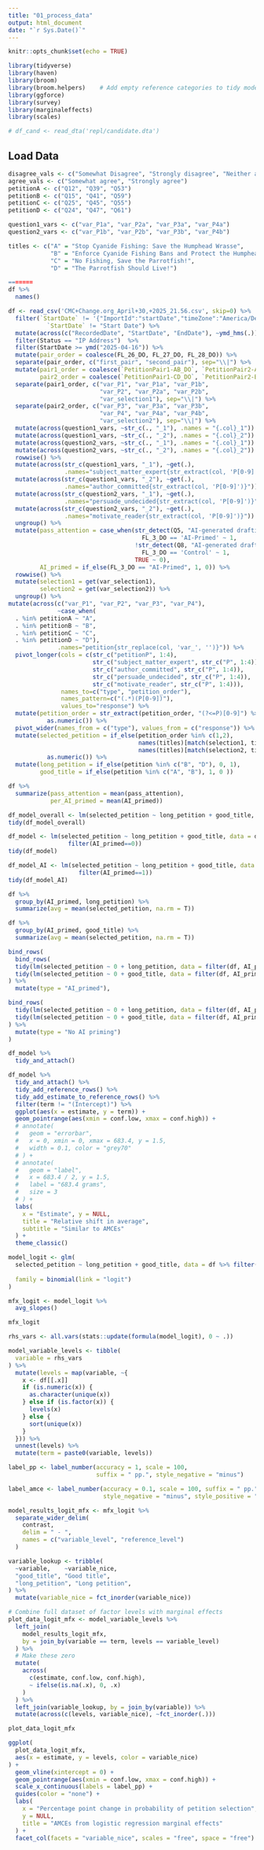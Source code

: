 ```yaml
---
title: "01_process_data"
output: html_document
date: "`r Sys.Date()`"
---
```


```r
knitr::opts_chunk$set(echo = TRUE)

library(tidyverse)
library(haven)
library(broom)
library(broom.helpers)    # Add empty reference categories to tidy model data frames
library(ggforce) 
library(survey)
library(marginaleffects)
library(scales)  

# df_cand <- read_dta('repl/candidate.dta')
```

## Load Data

```r
disagree_vals <- c("Somewhat Disagree", "Strongly disagree", "Neither agree nor disagree")
agree_vals <- c("Somewhat agree", "Strongly agree")
petitionA <- c("Q12", "Q39", "Q53")
petitionB <- c("Q15", "Q41", "Q59")
petitionC <- c("Q25", "Q45", "Q55")
petitionD <- c("Q24", "Q47", "Q61")

question1_vars <- c("var_P1a", "var_P2a", "var_P3a", "var_P4a")
question2_vars <- c("var_P1b", "var_P2b", "var_P3b", "var_P4b")

titles <- c("A" = "Stop Cyanide Fishing: Save the Humphead Wrasse",
            "B" = "Enforce Cyanide Fishing Bans and Protect the Humphead Wrasse",
            "C" = "No Fishing, Save the Parrotfish!",
            "D" = "The Parrotfish Should Live!")

=======
df %>% 
  names()
```
```r
df <- read_csv('CMC+Change.org_April+30,+2025_21.56.csv', skip=0) %>% 
  filter(`StartDate` != '{"ImportId":"startDate","timeZone":"America/Denver"}' &
           `StartDate` != "Start Date") %>% 
  mutate(across(c("RecordedDate", "StartDate", "EndDate"), ~ymd_hms(.))) %>% 
  filter(Status == "IP Address")  %>% 
  filter(StartDate >= ymd("2025-04-16")) %>% 
  mutate(pair_order = coalesce(FL_26_DO, FL_27_DO, FL_28_DO)) %>% 
  separate(pair_order, c("first_pair", "second_pair"), sep="\\|") %>% 
  mutate(pair1_order = coalesce(`PetitionPair1-AB_DO`, `PetitionPair2-AC_DO`, `PetitionPair3-A/D_DO`),
         pair2_order = coalesce(`PetitionPair1-CD_DO`, `PetitionPair2-BD_DO`, `PetitionPair3-B/C_DO`)) %>% 
  separate(pair1_order, c("var_P1", "var_P1a", "var_P1b", 
                          "var_P2", "var_P2a", "var_P2b", 
                          "var_selection1"), sep="\\|") %>%
  separate(pair2_order, c("var_P3", "var_P3a", "var_P3b", 
                          "var_P4", "var_P4a", "var_P4b", 
                          "var_selection2"), sep="\\|") %>% 
  mutate(across(question1_vars, ~str_c(., "_1"), .names = "{.col}_1")) %>% 
  mutate(across(question1_vars, ~str_c(., "_2"), .names = "{.col}_2")) %>% 
  mutate(across(question2_vars, ~str_c(., "_1"), .names = "{.col}_1")) %>% 
  mutate(across(question2_vars, ~str_c(., "_2"), .names = "{.col}_2")) %>% 
  rowwise() %>% 
  mutate(across(str_c(question1_vars, "_1"), ~get(.), 
                .names="subject_matter_expert{str_extract(col, 'P[0-9]')}")) %>% 
  mutate(across(str_c(question1_vars, "_2"), ~get(.), 
                .names="author_committed{str_extract(col, 'P[0-9]')}")) %>% 
  mutate(across(str_c(question2_vars, "_1"), ~get(.), 
                .names="persuade_undecided{str_extract(col, 'P[0-9]')}")) %>% 
  mutate(across(str_c(question2_vars, "_2"), ~get(.), 
                .names="motivate_reader{str_extract(col, 'P[0-9]')}")) %>% 
  ungroup() %>% 
  mutate(pass_attention = case_when(str_detect(Q5, "AI-generated drafting") &
                                      FL_3_DO == 'AI-Primed' ~ 1,
                                    !str_detect(Q8, "AI-generated drafting") &
                                      FL_3_DO == 'Control' ~ 1,
                                    TRUE ~ 0),
         AI_primed = if_else(FL_3_DO == "AI-Primed", 1, 0)) %>%
  rowwise() %>%
  mutate(selection1 = get(var_selection1),
         selection2 = get(var_selection2)) %>%
  ungroup() %>% 
mutate(across(c("var_P1", "var_P2", "var_P3", "var_P4"), 
              ~case_when(
  . %in% petitionA ~ "A",
  . %in% petitionB ~ "B",
  . %in% petitionC ~ "C",
  . %in% petitionD ~ "D"),
              .names="petition{str_replace(col, 'var_', '')}")) %>% 
  pivot_longer(cols = c(str_c("petitionP", 1:4),
                        str_c("subject_matter_expert", str_c("P", 1:4)),
                        str_c("author_committed", str_c("P", 1:4)),
                        str_c("persuade_undecided", str_c("P", 1:4)),
                        str_c("motivate_reader", str_c("P", 1:4))), 
               names_to=c("type", "petition_order"),
               names_pattern=c("(.*)(P[0-9])"),
               values_to="response") %>% 
  mutate(petition_order = str_extract(petition_order, "(?<=P)[0-9]") %>% 
           as.numeric()) %>% 
  pivot_wider(names_from = c("type"), values_from = c("response")) %>%
  mutate(selected_petition = if_else(petition_order %in% c(1,2),
                                     names(titles)[match(selection1, titles)]==petition,
                                     names(titles)[match(selection2, titles)]==petition) %>% 
           as.numeric()) %>% 
  mutate(long_petition = if_else(petition %in% c("B", "D"), 0, 1),
         good_title = if_else(petition %in% c("A", "B"), 1, 0 ))
```

```r
df %>% 
  summarize(pass_attention = mean(pass_attention),
            per_AI_primed = mean(AI_primed))
```
```r
df_model_overall <- lm(selected_petition ~ long_petition + good_title, data = df)
tidy(df_model_overall)

df_model <- lm(selected_petition ~ long_petition + good_title, data = df %>% 
                 filter(AI_primed==0))
tidy(df_model)

df_model_AI <- lm(selected_petition ~ long_petition + good_title, data = df %>% 
                    filter(AI_primed==1))
tidy(df_model_AI)

df %>% 
  group_by(AI_primed, long_petition) %>% 
  summarize(avg = mean(selected_petition, na.rm = T))

df %>% 
  group_by(AI_primed, good_title) %>% 
  summarize(avg = mean(selected_petition, na.rm = T))

bind_rows(
  bind_rows(
  tidy(lm(selected_petition ~ 0 + long_petition, data = filter(df, AI_primed==1))),
  tidy(lm(selected_petition ~ 0 + good_title, data = filter(df, AI_primed==1)))
) %>% 
  mutate(type = "AI_primed"),

bind_rows(
  tidy(lm(selected_petition ~ 0 + long_petition, data = filter(df, AI_primed==0))),
  tidy(lm(selected_petition ~ 0 + good_title, data = filter(df, AI_primed==0)))
) %>% 
  mutate(type = "No AI priming")
)
```
```r
df_model %>%
  tidy_and_attach()
```
```r
df_model %>%
  tidy_and_attach() %>% 
  tidy_add_reference_rows() %>%
  tidy_add_estimate_to_reference_rows() %>%
  filter(term != "(Intercept)") %>%
  ggplot(aes(x = estimate, y = term)) +
  geom_pointrange(aes(xmin = conf.low, xmax = conf.high)) +
  # annotate(
  #   geom = "errorbar",
  #   x = 0, xmin = 0, xmax = 683.4, y = 1.5,
  #   width = 0.1, color = "grey70"
  # ) +
  # annotate(
  #   geom = "label",
  #   x = 683.4 / 2, y = 1.5,
  #   label = "683.4 grams",
  #   size = 3
  # ) +
  labs(
    x = "Estimate", y = NULL,
    title = "Relative shift in average",
    subtitle = "Similar to AMCEs"
  ) +
  theme_classic()
```
```r
model_logit <- glm(
  selected_petition ~ long_petition + good_title, data = df %>% filter(AI_primed==1,
                                                                       !is.na(selected_petition)),
  family = binomial(link = "logit")
)

mfx_logit <- model_logit %>% 
  avg_slopes()

mfx_logit
```
```r
rhs_vars <- all.vars(stats::update(formula(model_logit), 0 ~ .))

model_variable_levels <- tibble(
  variable = rhs_vars
) %>% 
  mutate(levels = map(variable, ~{
    x <- df[[.x]]
    if (is.numeric(x)) {
      as.character(unique(x))
    } else if (is.factor(x)) {
      levels(x)
    } else {
      sort(unique(x))
    }
  })) %>% 
  unnest(levels) %>% 
  mutate(term = paste0(variable, levels))

label_pp <- label_number(accuracy = 1, scale = 100, 
                         suffix = " pp.", style_negative = "minus")

label_amce <- label_number(accuracy = 0.1, scale = 100, suffix = " pp.", 
                           style_negative = "minus", style_positive = "plus")

```
```r
model_results_logit_mfx <- mfx_logit %>%
  separate_wider_delim(
    contrast,
    delim = " - ", 
    names = c("variable_level", "reference_level")
  )

variable_lookup <- tribble(
  ~variable,    ~variable_nice,
  "good_title", "Good title",
  "long_petition", "Long petition",
) %>% 
  mutate(variable_nice = fct_inorder(variable_nice))

# Combine full dataset of factor levels with marginal effects
plot_data_logit_mfx <- model_variable_levels %>%
  left_join(
    model_results_logit_mfx,
    by = join_by(variable == term, levels == variable_level)
  ) %>%
  # Make these zero
  mutate(
    across(
      c(estimate, conf.low, conf.high),
      ~ ifelse(is.na(.x), 0, .x)
    )
  ) %>% 
  left_join(variable_lookup, by = join_by(variable)) %>% 
  mutate(across(c(levels, variable_nice), ~fct_inorder(.)))

plot_data_logit_mfx
```

```r
ggplot(
  plot_data_logit_mfx,
  aes(x = estimate, y = levels, color = variable_nice)
) +
  geom_vline(xintercept = 0) +
  geom_pointrange(aes(xmin = conf.low, xmax = conf.high)) +
  scale_x_continuous(labels = label_pp) +
  guides(color = "none") +
  labs(
    x = "Percentage point change in probability of petition selection",
    y = NULL,
    title = "AMCEs from logistic regression marginal effects"
  ) +
  facet_col(facets = "variable_nice", scales = "free", space = "free")
```




